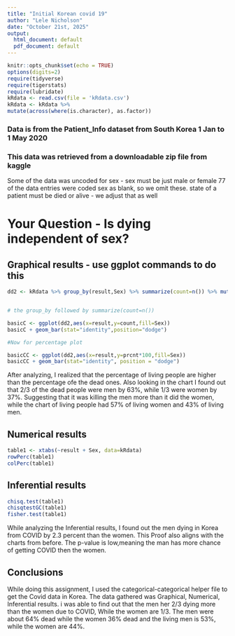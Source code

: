 ```yaml
---
title: "Initial Korean covid 19"
author: "Lele Nicholson"
date: "October 21st, 2025"
output:
  html_document: default
  pdf_document: default
---
```


```r
knitr::opts_chunk$set(echo = TRUE)
options(digits=2)
require(tidyverse)
require(tigerstats)
require(lubridate)
kRdata <- read.csv(file = 'kRdata.csv')
kRdata <- kRdata %>%
mutate(across(where(is.character), as.factor))

```
### Data is from the Patient_Info dataset from South Korea 1 Jan to 1 May 2020
### This data was retrieved from a downloadable zip file from kaggle

Some of the data was uncoded for sex - sex must be just male or female
77 of the data entries were coded sex  as blank, so we omit these.
state of a patient must be died or alive - we adjust that as well   
  
# Your Question - Is dying independent of sex?






## Graphical results - use ggplot commands to do this  

```r
dd2 <- kRdata %>% group_by(result,Sex) %>% summarize(count=n()) %>% mutate(prcnt=count/sum(count))


# the group_by followed by summarize(count=n())

basicC <- ggplot(dd2,aes(x=result,y=count,fill=Sex))
basicC + geom_bar(stat="identity",position="dodge")

#Now for percentage plot

basicCC <- ggplot(dd2,aes(x=result,y=prcnt*100,fill=Sex)) 
basicCC + geom_bar(stat="identity", position = "dodge")
```

After analyzing, I realized that the percentage of living people are higher than the percentage ofe the dead ones. Also looking in the chart I found out that 2/3 of the dead people were men by 63%, while 1/3 were women by 37%. Suggesting that it was killing the men more than it did the women, while the chart of living people had 57% of living women and 43% of living men.



  
## Numerical results

```r
table1 <- xtabs(~result + Sex, data=kRdata)
rowPerc(table1)
colPerc(table1)
```

## Inferential results 

```r
chisq.test(table1)
chisqtestGC(table1)
fisher.test(table1)
```

While analyzing the Inferential results, I found out the men dying in Korea from COVID by 2.3 percent than the women. This Proof also aligns with the charts from before. The p-value is low,meaning the man has more chance of getting COVID then the women.

## Conclusions

While doing this assignment, I used the categorical-categorical helper file to get the Covid data in Korea. The data gathered was Graphical, Numerical, Inferential results. i was able to find out that the men her 2/3 dying more than the women due to COVID, While the women are 1/3. The men were about 64% dead while the women 36% dead and the living men is 53%, while the women are 44%.